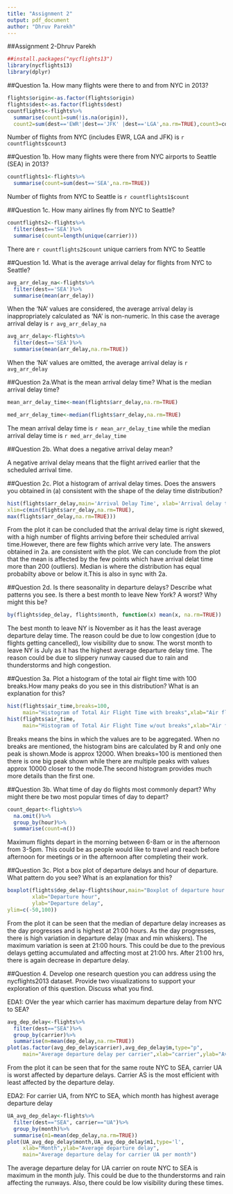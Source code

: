 ```yaml
---
title: "Assignment 2"
output: pdf_document
author: "Dhruv Parekh"
---
```

##Assignment 2-Dhruv Parekh

```r
##install.packages("nycflights13")
library(nycflights13)
library(dplyr)
```

##Question 1a. How many flights were there to and from NYC in 2013?

```r
flights$origin<-as.factor(flights$origin)
flights$dest<-as.factor(flights$dest)
countflights<-flights%>%
  summarise(count1=sum(!is.na(origin)),
  count2=sum(dest=='EWR'|dest=='JFK' |dest=='LGA',na.rm=TRUE),count3=count1+count2)
```

Number of flights from NYC (includes EWR, LGA and JFK) is `r countflights$count3`

##Question 1b. How many flights were there from NYC airports to Seattle (SEA) in 2013?

```r
countflights1<-flights%>%
  summarise(count=sum(dest=='SEA',na.rm=TRUE))
```
Number of flights from NYC to Seattle is `r countflights1$count`

##Question 1c. How many airlines fly from NYC to Seattle?

```r
countflights2<-flights%>%
  filter(dest=='SEA')%>%
  summarise(count=length(unique(carrier)))
```
There are `r countflights2$count` unique carriers from NYC to Seattle

##Question 1d. What is the average arrival delay for flights from NYC to Seattle?

```r
avg_arr_delay_na<-flights%>%
  filter(dest=='SEA')%>%
  summarise(mean(arr_delay))
```

When the 'NA' values are considered, the average arrival delay is inappropriately calculated as 'NA' is non-numeric. In this case the average arrival delay is `r avg_arr_delay_na`

```r
avg_arr_delay<-flights%>%
  filter(dest=='SEA')%>%
  summarise(mean(arr_delay,na.rm=TRUE))
```

When the 'NA' values are omitted, the average arrival delay is `r avg_arr_delay`

##Question 2a.What is the mean arrival delay time? What is the median arrival delay time?

```r
mean_arr_delay_time<-mean(flights$arr_delay,na.rm=TRUE)

med_arr_delay_time<-median(flights$arr_delay,na.rm=TRUE)
```

The mean arrival delay time is `r mean_arr_delay_time` while the median arrival delay time is `r med_arr_delay_time`

##Question 2b. What does a negative arrival delay mean?

A negative arrival delay means that the flight arrived earlier that the scheduled arrival time.

##Question 2c. Plot a histogram of arrival delay times. Does the answers you obtained in (a) consistent with the shape of the delay time distribution?

```r
hist(flights$arr_delay,main='Arrival Delay Time', xlab='Arrival delay time',
xlim=c(min(flights$arr_delay,na.rm=TRUE),
max(flights$arr_delay,na.rm=TRUE)))
```

From the plot it can be concluded that the arrival delay time is right skewed, with a high number of flights arriving before their scheduled arrival time.However, there are few flights which arrive very late. The answers obtained in 2a. are consistent with the plot. We can conclude from the plot that the mean is affected by the few points which have arrival delat time more than 200 (outliers). Median is where the distribution has equal probabilty above or below it.This is also in sync with 2a. 



##Question 2d. Is there seasonality in departure delays? Describe what patterns you see. Is there a best month to leave New York? A worst? Why might this be?

```r
by(flights$dep_delay, flights$month, function(x) mean(x, na.rm=TRUE))
```


The best month to leave NY is November as it has the least average departure delay time. The reason could be due to low congestion (due to flights getting cancelled), low visibility due to snow. The worst month to leave NY is July as it has the highest average departure delay time. The reason could be due to slippery runway caused due to rain and thunderstorms and high congestion.


##Question 3a. Plot a histogram of the total air flight time with 100 breaks.How many peaks do you see in this distribution? What is an explanation for this?

```r
hist(flights$air_time,breaks=100,
     main="Histogram of Total Air Flight Time with breaks",xlab="Air flight time")
hist(flights$air_time,
     main="Histogram of Total Air Flight Time w/out breaks",xlab="Air flight time")
```

Breaks means the bins in which the values are to be aggregated. When no breaks are mentioned, the histogram bins are calculated by R and only one peak is shown.Mode is approx 12000. When breaks=100 is mentioned then there is one big peak shown while there are multiple peaks with values approx 10000 closer to the mode.The second histogram provides much more details than the first one.

##Question 3b. What time of day do flights most commonly depart? Why might there be two most popular times of day to depart?
```r
count_depart<-flights%>%
  na.omit()%>%
  group_by(hour)%>%
  summarise(count=n())
```

Maximum flights depart in the morning between 6-8am or in the afternoon from 3-5pm. This could be as people would like to travel and reach before afternoon for meetings or in the afternoon after completing their work.

##Question 3c. Plot a box plot of departure delays and hour of departure. What pattern do you see? What is an explanation for this?
```r
boxplot(flights$dep_delay~flights$hour,main="Boxplot of departure hour vs departure delay",
        xlab="Departure hour",
        ylab="Departure delay",
ylim=c(-50,100))
```

From the plot it can be seen that the median of departure delay increases as the day progresses and is highest at 21:00 hours. As the day progresses, there is high variation in departure delay (max and min whiskers). The maximum variation is seen at 21:00 hours. This could be due to the previous delays getting accumulated and affecting most at 21:00 hrs. After 21:00 hrs, there is again decrease in departure delay. 

##Question 4. Develop one research question you can address using the nycflights2013 dataset. Provide two visualizations to support your exploration of this question. Discuss what you find.

EDA1: OVer the year which carrier has maximum departure delay from NYC to SEA?

```r
avg_dep_delay<-flights%>%
  filter(dest=="SEA")%>%
  group_by(carrier)%>%
  summarise(m=mean(dep_delay,na.rm=TRUE))
plot(as.factor(avg_dep_delay$carrier),avg_dep_delay$m,type="p",
     main="Average departure delay per carrier",xlab="carrier",ylab="Average departure delay")
```

From the plot it can be seen that for the same route NYC to SEA, carrier UA is worst affected by departure delays. Carrier AS is the most efficient with least affected by the departure delay.

EDA2: For carrier UA, from NYC to SEA, which month has highest average departure delay

```r
UA_avg_dep_delay<-flights%>%
  filter(dest=="SEA", carrier=="UA")%>%
  group_by(month)%>%
  summarise(m1=mean(dep_delay,na.rm=TRUE))
plot(UA_avg_dep_delay$month,UA_avg_dep_delay$m1,type='l',
     xlab="Month",ylab="Average departure delay",
     main="Average departure delay for carrier UA per month")
```

The average departure delay for UA carrier on route NYC to SEA is maximum in the month july. This could be due to the thunderstorms and rain affecting the runways. Also, there could be low visibility during these times.
